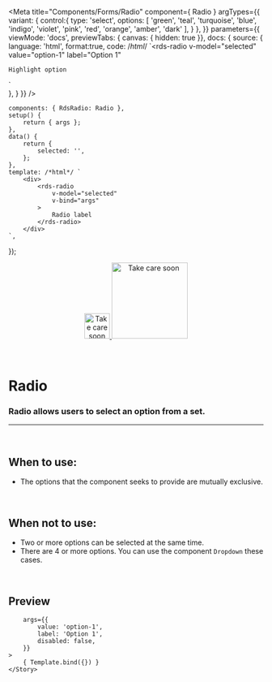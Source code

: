 
<Meta
	title="Components/Forms/Radio"
	component={ Radio }
	argTypes={{
		variant: {
			control:{
				type: 'select',
				options: [
					'green',
					'teal',
					'turquoise',
					'blue',
					'indigo',
					'violet',
					'pink',
					'red',
					'orange',
					'amber',
					'dark'
				],
			}
		},
	}}
	parameters={{
		viewMode: 'docs',
		previewTabs: { canvas: { hidden: true }},
		docs: {
			source: {
				language: 'html',
				format:true,
				code: /*html*/ 
`<rds-radio
	v-model="selected"
	value="option-1"
	label="Option 1"
>
	Highlight option
</rds-radio>`	
			},
		}
	}}
/>

	components: { RdsRadio: Radio },
	setup() {
		return { args };
	},
	data() {
		return {
			selected: '',
		};
	},
	template: /*html*/ `
		<div>
			<rds-radio
				v-model="selected"
				v-bind="args"
			>
				Radio label
			</rds-radio>
		</div>
	`,
});

<div align="center" style={{display: 'flex'}}>
    <a href="https://rahulaher.netlify.app">
        <img src="../../../public/img/logo/glyph-black-colored.svg" alt="Take care soon" width="50" />
        <img src="../../../public/img/logo/word-black-colored.svg" alt="Take care soon" width="150" />
    </a>
</div>

<br />
<br />

# Radio

### Radio allows users to select an option from a set.
---
<br />

## When to use:
- The options that the component seeks to provide are mutually exclusive.

<br />

## When not to use:
- Two or more options can be selected at the same time.
- There are 4 or more options. You can use the component `Dropdown` these cases.

<br />

## Preview

<Canvas>
	<Story
		name="Radio"
		
		args={{
			value: 'option-1',
			label: 'Option 1',
			disabled: false,
		}}
	>
		{ Template.bind({}) }
	</Story>
</Canvas>

<ArgsTable story="Radio" />
